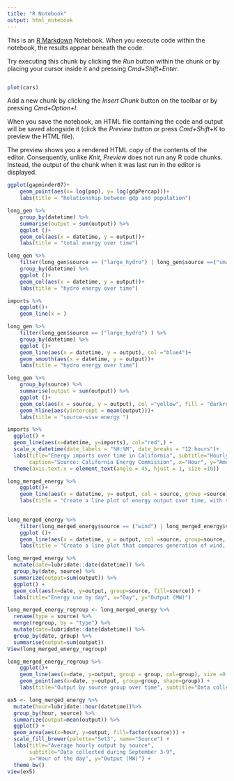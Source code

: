 ```yaml
---
title: "R Notebook"
output: html_notebook
---
```


This is an [R Markdown](http://rmarkdown.rstudio.com) Notebook. When you execute code within the notebook, the results appear beneath the code. 

Try executing this chunk by clicking the *Run* button within the chunk or by placing your cursor inside it and pressing *Cmd+Shift+Enter*. 
```r

```

```r
plot(cars)
```

Add a new chunk by clicking the *Insert Chunk* button on the toolbar or by pressing *Cmd+Option+I*.

When you save the notebook, an HTML file containing the code and output will be saved alongside it (click the *Preview* button or press *Cmd+Shift+K* to preview the HTML file). 

The preview shows you a rendered HTML copy of the contents of the editor. Consequently, unlike *Knit*, *Preview* does not run any R code chunks. Instead, the output of the chunk when it was last run in the editor is displayed.
```r
ggplot(gapminder07)+
    geom_point(aes(x= log(pop), y= log(gdpPercap)))+
    labs(title = "Relationship between gdp and population")
```
```r
long_gen %>%
    group_by(datetime) %>%
    summarise(output = sum(output)) %>%
    ggplot ()+
    geom_col(aes(x = datetime, y = output))+
    labs(title = "total energy over time")
```
```r
long_gen %>%
    filter(long_gen$source == ("large_hydro") | long_gen$source ==("small_hydro")) %>%
    group_by(datetime) %>%
    ggplot ()+
    geom_col(aes(x = datetime, y = output))+
    labs(title = "hydro energy over time")
```
```r
imports %>%
    ggplot()+
    geom_line(x = )
```
```r
long_gen %>%
    filter(long_gen$source == ("large_hydro") ) %>%
    group_by(datetime) %>%
    ggplot ()+
    geom_line(aes(x = datetime, y = output), col ="blue4")+
    geom_smooth(aes(x = datetime, y = output))+
    labs(title = "hydro energy over time")
```
```r
long_gen %>%
    group_by(source) %>%
    summarise(output = sum(output)) %>%
    ggplot ()+
    geom_col(aes(x = source, y = output), col ="yellow", fill = "darkred") +
    geom_hline(aes(yintercept = mean(output)))+
    labs(title = "source-wise energy ")
```

```r
imports %>%
  ggplot() + 
  geom_line(aes(x=datetime, y=imports), col="red",) +
  scale_x_datetime(date_labels = "%H:%M", date_breaks = "12 hours")+  
  labs(title="Energy imports over time in California", subtitle="Hourly data from September 3-9, 2018",
       caption="Source: California Energy Commission", x="Hour", y="Amount imported (MW)") +
  theme(axis.text.x = element_text(angle = 45, hjust = 1, size =10))
```

```r
long_merged_energy %>%
    ggplot()+
    geom_line(aes(x = datetime, y= output, col = source, group =source))+
    labs(title = "Create a line plot of energy output over time, with separate lines for each source.")
    
```
```r
long_merged_energy %>%
    filter(long_merged_energy$source == ("wind") | long_merged_energy$source == ("geothermal") | long_merged_energy$source == ("solar")) %>%
    ggplot ()+
    geom_line(aes(x = datetime, y = output, col =source, group=source, size = 0))+
    labs(title = "Create a line plot that compares generation of wind, solar, and geothermal energy over time.")
```
```r
long_merged_energy %>% 
  mutate(date=lubridate::date(datetime)) %>% 
  group_by(date, source) %>% 
  summarize(output=sum(output)) %>% 
  ggplot() + 
  geom_col(aes(x=date, y=output, group=source, fill=source)) + 
  labs(title="Energy use by day", x="Day", y="Output (MW)")
```
```r
long_merged_energy_regroup <- long_merged_energy %>%
  rename(type = source) %>% 
  merge(regroup, by = "type") %>% 
  mutate(date=lubridate::date(datetime)) %>% 
  group_by(date, group) %>%
  summarise(output=sum(output))
View(long_merged_energy_regroup)

long_merged_energy_regroup %>%
    ggplot()+
    geom_line(aes(x=date, y=output, group = group, col=group), size =0.7)+
    geom_point(aes(x=date, y=output, group=group, shape=group)) + 
    labs(title="Output by source group over time", subtitle="Data collected during September 3-9, 2018", x="Date", y="Output (MW)")
```
```r
ex5 <- long_merged_energy %>% 
  mutate(hour=lubridate::hour(datetime))%>%
  group_by(hour, source) %>%
  summarize(output=mean(output)) %>%
  ggplot() +
  geom_area(aes(x=hour, y=output, fill=factor(source))) +
  scale_fill_brewer(palette="Set3", name="Source") +
  labs(title="Average hourly output by source",
       subtitle="Data collected during September 3-9",
       x="Hour of the day", y="Output (MW)") +
  theme_bw()
view(ex5)
```

